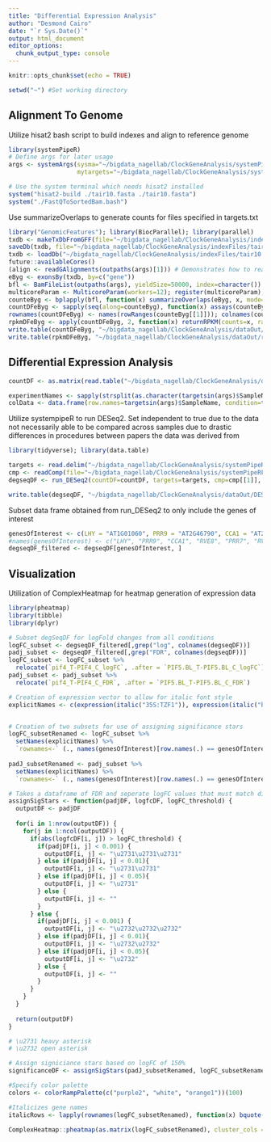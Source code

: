 ---
title: "Differential Expression Analysis"
author: "Desmond Cairo"
date: "`r Sys.Date()`"
output: html_document
editor_options: 
  chunk_output_type: console
---

```{r setup, include=FALSE}
knitr::opts_chunk$set(echo = TRUE)
```

```{r working directory}
setwd("~") #Set working directory
```

## Alignment To Genome

Utilize hisat2 bash script to build indexes and align to reference genome

```{r hisat2}
library(systemPipeR)
# Define args for later usage
args <- systemArgs(sysma="~/bigdata_nagellab/ClockGeneAnalysis/systemPipeRFiles/hisat2.param", 
                   mytargets="~/bigdata_nagellab/ClockGeneAnalysis/systemPipeRFiles/targetsFull.txt")

# Use the system terminal which needs hisat2 installed 
system("hisat2-build ./tair10.fasta ./tair10.fasta")
system("./FastQToSortedBam.bash")
```

Use summarizeOverlaps to generate counts for files specified in targets.txt

```{r summarizeOverlaps}
library("GenomicFeatures"); library(BiocParallel); library(parallel)
txdb <- makeTxDbFromGFF(file="~/bigdata_nagellab/ClockGeneAnalysis/indexFiles/Araport11_GFF3_genes_transposons.201606.gff", format="gff", dataSource="TAIR", organism="Arabidopsis thaliana")
saveDb(txdb, file="~/bigdata_nagellab/ClockGeneAnalysis/indexFiles/tair10.sqlite")
txdb <- loadDb("~/bigdata_nagellab/ClockGeneAnalysis/indexFiles/tair10.sqlite")
future::availableCores()
(align <- readGAlignments(outpaths(args)[1])) # Demonstrates how to read bam file into R
eByg <- exonsBy(txdb, by=c("gene"))
bfl <- BamFileList(outpaths(args), yieldSize=50000, index=character())
multicoreParam <- MulticoreParam(workers=12); register(multicoreParam); registered()
counteByg <- bplapply(bfl, function(x) summarizeOverlaps(eByg, x, mode="Union", ignore.strand=TRUE, inter.feature=FALSE, singleEnd=TRUE)) 
countDFeByg <- sapply(seq(along=counteByg), function(x) assays(counteByg[[x]])$counts)
rownames(countDFeByg) <- names(rowRanges(counteByg[[1]])); colnames(countDFeByg) <- names(bfl)
rpkmDFeByg <- apply(countDFeByg, 2, function(x) returnRPKM(counts=x, ranges=eByg))
write.table(countDFeByg, "~/bigdata_nagellab/ClockGeneAnalysis/dataOut/countDFeBygFull.xls", col.names=NA, quote=FALSE, sep="\t")
write.table(rpkmDFeByg, "~/bigdata_nagellab/ClockGeneAnalysis/dataOut/rpkmDFeBygFull.xls", col.names=NA, quote=FALSE, sep="\t")
```

## Differential Expression Analysis

```{r Filtering Counts, include=FALSE}

countDF <- as.matrix(read.table("~/bigdata_nagellab/ClockGeneAnalysis/dataOut/countDFeBygFull.xls"))

experimentNames <- sapply(strsplit(as.character(targetsin(args)$SampleName), "_"), function(x) toupper(x[1]))
colData <- data.frame(row.names=targetsin(args)$SampleName, condition=targetsin(args)$Factor, experiment=experimentNames)
```

Utilize systempipeR to run DESeq2. Set independent to true due to the data not necessarily able to be compared across samples due to drastic differences in procedures between papers the data was derived from

```{r tranforming data, include=FALSE}
library(tidyverse); library(data.table)

targets <- read.delim("~/bigdata_nagellab/ClockGeneAnalysis/systemPipeRFiles/targetsFull.txt", comment="#")
cmp <- readComp(file="~/bigdata_nagellab/ClockGeneAnalysis/systemPipeRFiles/targetsFull.txt", format="matrix", delim="-")
degseqDF <- run_DESeq2(countDF=countDF, targets=targets, cmp=cmp[[1]], independent=TRUE)

write.table(degseqDF, "~/bigdata_nagellab/ClockGeneAnalysis/dataOut/DESeq2Comps.xls", col.names=NA, quote=FALSE, sep="\t")

```

Subset data frame obtained from run_DESeq2 to only include the genes of interest

```{r filter DEGs}
genesOfInterest <- c(LHY = "AT1G01060", PRR9 = "AT2G46790", CCA1 = "AT2G46830", RVE8 = "AT3G09600", PRR7 = "AT5G02810", RVE4 = "AT5G02840", TOC1 = "AT5G61380")
#names(genesOfInterest) <- c("LHY", "PRR9", "CCA1", "RVE8", "PRR7", "RVE4", "TOC1")
degseqDF_filtered <- degseqDF[genesOfInterest, ]
```

## Visualization

Utilization of ComplexHeatmap for heatmap generation of expression data

```{r heatmap generation}
library(pheatmap)
library(tibble)
library(dplyr)

# Subset degSeqDF for logFold changes from all conditions
logFC_subset <- degseqDF_filtered[,grep("log", colnames(degseqDF))]
padj_subset <- degseqDF_filtered[,grep("FDR", colnames(degseqDF))]
logFC_subset <- logFC_subset %>%
  relocate(`pif4_T-PIF4_C_logFC`, .after = `PIF5.BL_T-PIF5.BL_C_logFC`)
padj_subset <- padj_subset %>%
  relocate(`pif4_T-PIF4_C_FDR`, .after = `PIF5.BL_T-PIF5.BL_C_FDR`)

# Creation of expression vector to allow for italic font style
explicitNames <- c(expression(italic("35S:TZF1")), expression(italic("bbx28-5(A)")), expression(italic("bbx28-5(B)")), expression( italic("35S:PIF5(A)")), expression(italic("35S:PIF5(B)")),  expression(italic("pif4-101")), expression( italic("35S:PIF4(A)")), expression(italic("35S:PIF4(B)")), expression( italic("p35S:GR:CDF1")), expression(italic("p35S:GR:HB6")), expression(italic("p35S:GR:HYH")), expression(italic("p35S:GR:RAV1")))


# Creation of two subsets for use of assigning significance stars
logFC_subsetRenamed <- logFC_subset %>% 
  setNames(explicitNames) %>%
  `rownames<-` (., names(genesOfInterest)[row.names(.) == genesOfInterest])
  
padJ_subsetRenamed <- padj_subset %>% 
  setNames(explicitNames) %>%
  `rownames<-` (., names(genesOfInterest)[row.names(.) == genesOfInterest]) #%>%

# Takes a dataframe of FDR and seperate logFC values that must match dimensions (there is no check for this) as well as the logFC threshold found to be suitable for approach. Dataframe cells that are significant but failt to meet logFC threshold are assigned open stars, wheras cells that meet both criteria are assigned closed stars. 
assignSigStars <- function(padjDF, logfcDF, logFC_threshold) {
  outputDF <- padjDF
  
  for(i in 1:nrow(outputDF)) {
    for(j in 1:ncol(outputDF)) {
      if(abs(logfcDF[i, j]) > logFC_threshold) {
        if(padjDF[i, j] < 0.001) {
          outputDF[i, j] <- "\u2731\u2731\u2731"
        } else if(padjDF[i, j] < 0.01){
          outputDF[i, j] <- "\u2731\u2731"
        } else if(padjDF[i, j] < 0.05){
          outputDF[i, j] <- "\u2731"
        } else {
          outputDF[i, j] <- ""
        }
      } else {
        if(padjDF[i, j] < 0.001) {
          outputDF[i, j] <- "\u2732\u2732\u2732"
        } else if(padjDF[i, j] < 0.01){
          outputDF[i, j] <- "\u2732\u2732"
        } else if(padjDF[i, j] < 0.05){
          outputDF[i, j] <- "\u2732"
        } else {
          outputDF[i, j] <- ""
        }
      }
    }
  }
  
  return(outputDF)
}

# \u2731 heavy asterisk
# \u2732 open asterisk

# Assign signiciance stars based on logFC of 150%
significanceDF <- assignSigStars(padJ_subsetRenamed, logFC_subsetRenamed, log2(2))

#Specify color palette 
colors <- colorRampPalette(c("purple2", "white", "orange1"))(100)

#Italicizes gene names
italicRows <- lapply(rownames(logFC_subsetRenamed), function(x) bquote(italic(.(x))))

ComplexHeatmap::pheatmap(as.matrix(logFC_subsetRenamed), cluster_cols = FALSE, color = colors, angle_col = c("315"), labels_row = as.expression(italicRows), labels_col = as.expression(explicitNames), display_numbers = as.matrix(significanceDF), fontsize_number = 8, number_color = "#1C1C1C", heatmap_legend_param = list(title = "logFC", at = c(-2, -1, 0, 1, 2)))
```
